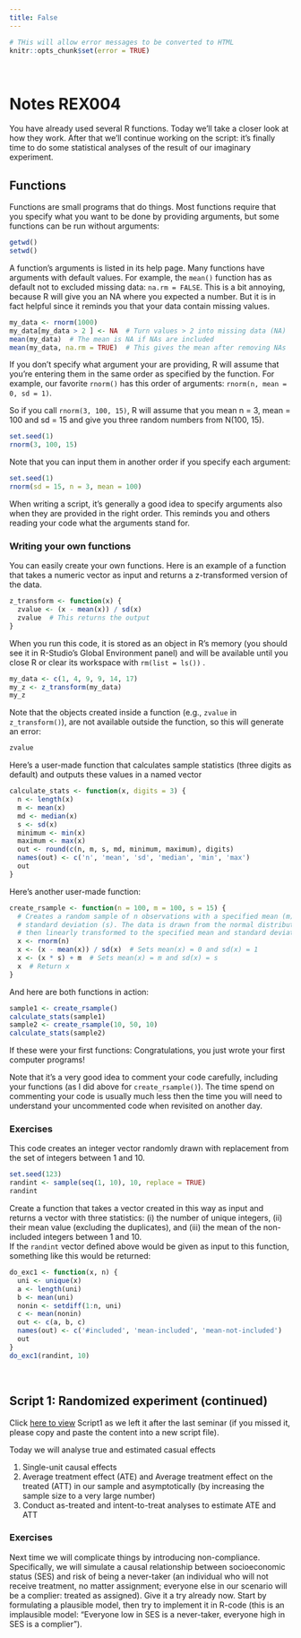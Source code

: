 ```yaml
---
title: False
---
```


```r
# THis will allow error messages to be converted to HTML
knitr::opts_chunk$set(error = TRUE)

```

\  
\  


# Notes REX004
You have already used several R functions. Today we'll take a closer look at 
how they work. After that we'll continue working on the script: it's finally 
time to do some statistical analyses of the result of our imaginary experiment. 

## Functions
Functions are small programs that do things. Most functions require that you
specify what you want to be done by providing arguments, but some functions can
be run without arguments: 
```r
getwd()
setwd()
```

A function's arguments is listed in its help page. Many functions have 
arguments with default values. For example, the `mean()`
function has as default not to excluded missing data: `na.rm = FALSE`. This
is a bit annoying, because R will give you an NA where you expected a number. But 
it is in fact helpful since it reminds you that your data contain missing values. 
```r
my_data <- rnorm(1000)
my_data[my_data > 2 ] <- NA  # Turn values > 2 into missing data (NA)
mean(my_data)  # The mean is NA if NAs are included
mean(my_data, na.rm = TRUE)  # This gives the mean after removing NAs
```

If you don't specify what argument your are providing, R will assume 
that you're entering them in the same order as specified by the function. For
example, our favorite `rnorm()` has this order of arguments: 
`rnorm(n, mean = 0, sd = 1)`. 

So if you call `rnorm(3, 100, 15)`, R will assume that you mean n = 3,
mean = 100 and sd = 15 and give you three random numbers from N(100, 15). 
```r
set.seed(1)
rnorm(3, 100, 15)
```

Note that you can input them in another order if you specify each argument: 
```r
set.seed(1)
rnorm(sd = 15, n = 3, mean = 100)
```
When writing a script, it's generally a good idea to specify arguments also 
when they are provided in the right order. This reminds you and others reading 
your code what the arguments stand for.

### Writing your own functions
You can easily create your own functions. Here is an example of a function that
takes a numeric vector as input and returns a z-transformed version of the data. 
```r
z_transform <- function(x) {
  zvalue <- (x - mean(x)) / sd(x)
  zvalue  # This returns the output 
}
```
When you run this code, it is stored as an object in R's memory (you should see it 
in R-Studio's Global Environment panel) and will be available until you
close R or clear its workspace with `rm(list = ls())` .
```r
my_data <- c(1, 4, 9, 9, 14, 17)
my_z <- z_transform(my_data) 
my_z 
```

Note that the objects created inside a function (e.g., `zvalue` in 
`z_transform()`), 
are not available outside the function, so this will generate an error:
```r
zvalue
```

Here's a user-made function that calculates sample statistics (three digits as
default) and outputs these values in a named vector
```r
calculate_stats <- function(x, digits = 3) {
  n <- length(x)
  m <- mean(x)
  md <- median(x)
  s <- sd(x)
  minimum <- min(x)
  maximum <- max(x)
  out <- round(c(n, m, s, md, minimum, maximum), digits)
  names(out) <- c('n', 'mean', 'sd', 'median', 'min', 'max')
  out
}
```

Here's another user-made function:
```r
create_rsample <- function(n = 100, m = 100, s = 15) {
  # Creates a random sample of n observations with a specified mean (m) and 
  # standard deviation (s). The data is drawn from the normal distribution and
  # then linearly transformed to the specified mean and standard deviation.
  x <- rnorm(n)
  x <- (x - mean(x)) / sd(x)  # Sets mean(x) = 0 and sd(x) = 1
  x <- (x * s) + m  # Sets mean(x) = m and sd(x) = s
  x  # Return x
}
```

And here are both functions in action:
```r
sample1 <- create_rsample()
calculate_stats(sample1)
sample2 <- create_rsample(10, 50, 10)
calculate_stats(sample2)
```
If these were your first functions: Congratulations, you just wrote your first
computer programs!  

Note that it's a very good idea to comment your code carefully, including your 
functions (as I did above for `create_rsample()`). The time spend on commenting
your code is usually much less then the time you will need to understand your 
uncommented code when revisited on another day. 

### Exercises
This code creates an integer vector randomly drawn with replacement from the set
of integers between 1 and 10. 
```r
set.seed(123)
randint <- sample(seq(1, 10), 10, replace = TRUE)
randint
```

Create a function that takes a vector created in this way as input and returns
a vector with three statistics: (i) the number of unique integers, (ii) their mean
value (excluding the duplicates), and (iii) the mean of the non-included integers
between 1 and 10.  
If the `randint` vector defined above would be given as input to this function,
something like this would be returned:
```r
do_exc1 <- function(x, n) {
  uni <- unique(x)
  a <- length(uni)
  b <- mean(uni)
  nonin <- setdiff(1:n, uni)
  c <- mean(nonin)
  out <- c(a, b, c)
  names(out) <- c('#included', 'mean-included', 'mean-not-included')
  out
}
do_exc1(randint, 10)
```

\ 

## Script 1: Randomized experiment (continued)
Click
<a href="script1_3.R" target="_blank">here to view</a>
Script1 as we left it after the last seminar (if you missed it, please copy and
paste the content into a new script file). 

Today we will analyse true and estimated casual effects

1. Single-unit causal effects
2. Average treatment effect (ATE) and Average treatment effect on the treated
(ATT) in our sample and asymptotically (by increasing the sample size to a very 
large number)
3. Conduct as-treated and intent-to-treat analyses to estimate ATE and ATT 


### Exercises
Next time we will complicate things by introducing non-compliance. Specifically,
we will simulate a causal relationship between socioeconomic status (SES) and 
risk of being a never-taker (an individual who will not receive treatment, no matter
assignment; everyone else in our scenario will be a complier: treated as
assigned). Give it a try already now. Start by formulating a plausible model, 
then try to implement it in R-code (this is an implausible model: "Everyone low 
in SES is a never-taker, everyone high in SES is a complier").

\  
\  


